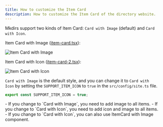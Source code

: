 ```yaml
---
title: How to customize the Item Card
description: How to customize the Item Card of the directory website.
---
```



Mkdirs support two kinds of Item Card: `Card with Image` (default) and `Card with Icon`.

Item Card with Image ([item-card.tsx](https://github.com/MkdirsHQ/mkdirs-template/blob/main/src/components/item/item-card.tsx)):

![Item Card with Image](../../../assets/images/guide-item-card-image.png)

Item Card with Icon ([item-card-2.tsx](https://github.com/MkdirsHQ/mkdirs-template/blob/main/src/components/item/item-card-2.tsx)):

![Item Card with Icon](../../../assets/images/guide-item-card-icon.png)


`Card with Image` is the default style, and you can change it to `Card with Icon` by setting the `SUPPORT_ITEM_ICON` to `true` in the `src/config/site.ts` file.

```ts
export const SUPPORT_ITEM_ICON = true;
```

<Aside type="note">
    - If you change to `Card with Image`, you need to add image to all items.
    - If you change to `Card with Icon`, you need to add icon and image to all items.
    - If you change to `Card with Icon`, you can also use ItemCard with Image component.
</Aside>
